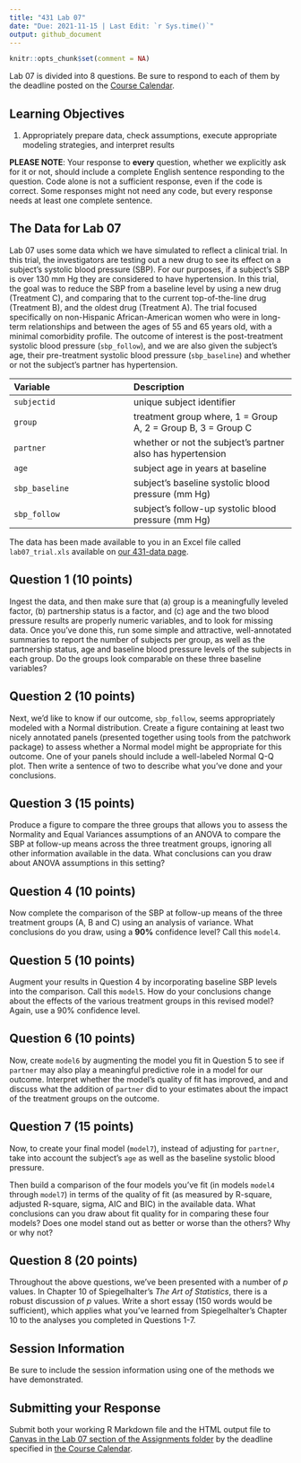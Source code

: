 ---
title: "431 Lab 07"
date: "Due: 2021-11-15 | Last Edit: `r Sys.time()`"
output: github_document
---

```{r setup, include=FALSE}
knitr::opts_chunk$set(comment = NA)
```

Lab 07 is divided into 8 questions. Be sure to respond to each of them by the deadline posted on the [Course Calendar](https://thomaselove.github.io/431/calendar.html).

## Learning Objectives

1. Appropriately prepare data, check assumptions, execute appropriate modeling strategies, and interpret results

**PLEASE NOTE**: Your response to **every** question, whether we explicitly ask for it or not, should include a complete English sentence responding to the question. Code alone is not a sufficient response, even if the code is correct. Some responses might not need any code, but every response needs at least one complete sentence.

## The Data for Lab 07

Lab 07 uses some data which we have simulated to reflect a clinical trial. In this trial, the investigators are testing out a new drug to see its effect on a subject's systolic blood pressure (SBP). For our purposes, if a subject's SBP is over 130 mm Hg they are considered to have hypertension. In this trial, the goal was to reduce the SBP from a baseline level by using a new drug (Treatment C), and comparing that to the current top-of-the-line drug (Treatment B), and the oldest drug (Treatment A). The trial focused specifically on non-Hispanic African-American women who were in long-term relationships and between the ages of 55 and 65 years old, with a minimal comorbidity profile. The outcome of interest is the post-treatment systolic blood pressure (`sbp_follow`), and we are also given the subject's age, their pre-treatment systolic blood pressure (`sbp_baseline`) and whether or not the subject's partner has hypertension.

| Variable | Description |
| :------- | :---------- |
| `subjectid` | unique subject identifier |
| `group` | treatment group where, 1 = Group A, 2 = Group B, 3 = Group C |
| `partner` | whether or not the subject's partner also has hypertension |
| `age` | subject age in years at baseline |
| `sbp_baseline` | subject's baseline systolic blood pressure (mm Hg) |
| `sbp_follow` | subject's follow-up systolic blood pressure (mm Hg) |

The data has been made available to you in an Excel file called `lab07_trial.xls` available on [our 431-data page](https://github.com/THOMASELOVE/431-data).

## Question 1  (10 points)

Ingest the data, and then make sure that (a) group is a meaningfully leveled factor, (b) partnership status is a factor, and (c) age and the two blood pressure results are properly numeric variables, and to look for missing data. Once you've done this, run some simple and attractive, well-annotated summaries to report the number of subjects per group, as well as the partnership status, age and baseline blood pressure levels of the subjects in each group. Do the groups look comparable on these three baseline variables?

## Question 2 (10 points)

Next, we'd like to know if our outcome, `sbp_follow`, seems appropriately modeled with a Normal distribution. Create a figure containing at least two nicely annotated panels (presented together using tools from the patchwork package) to assess whether a Normal model might be appropriate for this outcome. One of your panels should include a well-labeled Normal Q-Q plot. Then write a sentence of two to describe what you've done and your conclusions. 

## Question 3 (15 points)

Produce a figure to compare the three groups that allows you to assess the Normality and Equal Variances assumptions of an ANOVA to compare the SBP at follow-up means across the three treatment groups, ignoring all other information available in the data. What conclusions can you draw about ANOVA assumptions in this setting?

## Question 4 (10 points)

Now complete the comparison of the SBP at follow-up means of the three treatment groups (A, B and C) using an analysis of variance. What conclusions do you draw, using a **90%** confidence level? Call this `model4`.

## Question 5 (10 points)

Augment your results in Question 4 by incorporating baseline SBP levels into the comparison. Call this `model5`. How do your conclusions change about the effects of the various treatment groups in this revised model? Again, use a 90% confidence level.

## Question 6 (10 points)

Now, create `model6` by augmenting the model you fit in Question 5 to see if `partner` may also play a meaningful predictive role in a model for our outcome. Interpret whether the model's quality of fit has improved, and and discuss what the addition of `partner` did to your estimates about the impact of the treatment groups on the outcome.

## Question 7 (15 points)

Now, to create your final model (`model7`), instead of adjusting for `partner`, take into account the subject's `age` as well as the baseline systolic blood pressure. 

Then build a comparison of the four models you've fit (in models `model4` through `model7`) in terms of the quality of fit (as measured by R-square, adjusted R-square, sigma, AIC and BIC) in the available data. What conclusions can you draw about fit quality for in comparing these four models? Does one model stand out as better or worse than the others? Why or why not?

## Question 8 (20 points)

Throughout the above questions, we've been presented with a number of *p* values. In Chapter 10 of Spiegelhalter's *The Art of Statistics*, there is a robust discussion of *p* values. Write a short essay (150 words would be sufficient), which applies what you've learned from Spiegelhalter's Chapter 10 to the analyses you completed in Questions 1-7. 

## Session Information

Be sure to include the session information using one of the methods we have demonstrated.

## Submitting your Response

Submit both your working R Markdown file and the HTML output file to [Canvas in the Lab 07 section of the Assignments folder](https://canvas.case.edu) by the deadline specified in [the Course Calendar](https://thomaselove.github.io/431/calendar.html).

